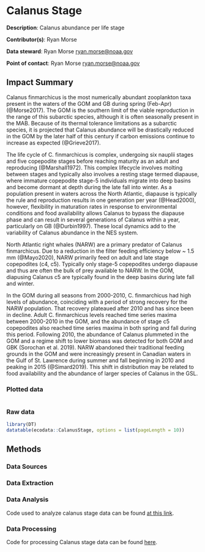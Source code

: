 # Calanus Stage

**Description**: Calanus abundance per life stage 

**Contributor(s)**: Ryan Morse
  
**Data steward**: Ryan Morse <ryan.morse@noaa.gov>
  
**Point of contact**:  Ryan Morse <ryan.morse@noaa.gov>

## Impact Summary

Calanus finmarchicus is the most numerically abundant zooplankton taxa present in the waters of the GOM and GB during spring (Feb-Apr) (@Morse2017). The GOM is the southern limit of the viable reproduction in the range of this subarctic species, although it is often seasonally present in the MAB. Because of its thermal tolerance limitations as a subarctic species, it is projected that Calanus abundance will be drastically reduced in the GOM by the later half of this century if carbon emissions continue to increase as expected (@Grieve2017).

The life cycle of C. finmarchicus is complex, undergoing six nauplii stages and five copepodite stages before reaching maturity as an adult and reproducing (@Marshall1972). This complex lifecycle involves molting between stages and typically also involves a resting stage termed diapause, where immature copepodite stage-5 individuals migrate into deep basins and become dormant at depth during the late fall into winter. As a population present in waters across the North Atlantic, diapause is typically the rule and reproduction results in one generation per year (@Head2000), however, flexibility in maturation rates in response to environmental conditions and food availability allows Calanus to bypass the diapause phase and can result in several generations of Calanus within a year, particularly on GB (@Durbin1997). These local dynamics add to the variability of Calanus abundance in the NES system.

North Atlantic right whales (NARW) are a primary predator of Calanus finmarchicus. Due to a reduction in the filter feeding efficiency below ~ 1.5 mm (@Mayo2020), NARW primarily feed on adult and late stage copepodites (c4, c5). Typically only stage-5 copepodites undergo diapause and thus are often the bulk of prey available to NARW. In the GOM, diapusing Calanus c5 are typically found in the deep basins during late fall and winter. 

In the GOM during all seasons from 2000-2010, C. finmarchicus had high levels of abundance, coinciding with a period of strong recovery for the NARW population. That recovery plateaued after 2010 and has since been in decline. Adult C. finmarchicus levels reached time series maxima between 2000-2010 in the GOM, and the abundance of stage c5 copepodites also reached time series maxima in both spring and fall during this period. Following 2010, the abundance of Calanus plummeted in the GOM and a regime shift to lower biomass was detected for both GOM and GBK (Sorochan et al. 2019). NARW abandoned their traditional feeding grounds in the GOM and were increasingly present in Canadian waters in the Gulf of St. Lawrence during summer and fall beginning in 2010 and peaking in 2015 (@Simard2019). This shift in distribution may be related to food availability and the abundance of larger species of Calanus in the GSL.


### Plotted data 
```r

```


### Raw data 
```r
library(DT)
datatable(ecodata::CalanusStage, options = list(pageLength = 10))
```

## Methods
### Data Sources

### Data Extraction

### Data Analysis
Code used to analyze calanus stage data can be found [at this link](https://github.com/NOAA-EDAB/tech-doc/blob/master/R/stored_scripts/CalanusStage_SOE.R). 

### Data Processing

Code for processing Calanus stage data can be found  [here](https://raw.githubusercontent.com/NOAA-EDAB/ecodata/master/chunk-scripts/LTL_MAB.Rmd-calanus-stage.R). 
